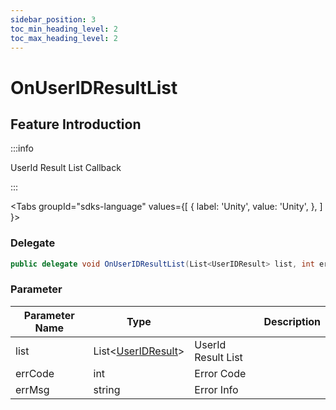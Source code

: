 ```yaml
---
sidebar_position: 3
toc_min_heading_level: 2
toc_max_heading_level: 2
---
```


# OnUserIDResultList

## Feature Introduction

:::info

UserId Result List Callback

:::

<Tabs
groupId="sdks-language"
values={[
{ label: 'Unity', value: 'Unity', },
]
}>

<TabItem value="Unity">

### Delegate

```C# showLineNumbers
public delegate void OnUserIDResultList(List<UserIDResult> list, int errCode, string errMsg);
```

### Parameter

| Parameter Name | Type                           || Description     |
| -------- | -------------------------------------------------------------------------------------- | -------- | -------- |
| list | List<[UserIDResult](/class/relation/UserIdResult.mdx)> |  UserId Result List |
| errCode | int | Error Code |
| errMsg | string |Error Info |

</TabItem>

</Tabs>
